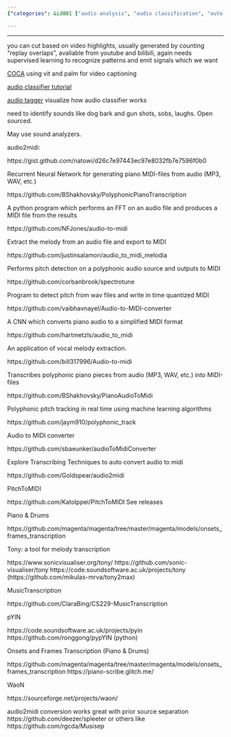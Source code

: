```yaml
---
{"categories": &id001 ["audio analysis", "audio classification", "auto edit", "transcription", "video auto edit", "video understanding"], "category": "MIDI Conversion Tools", "date": "2022-05-10 15:43:25", "description": "This article discusses various methods and tools for converting audio files to MIDI format, including COCA, audio classifiers, and taggers. It compares different audio-to-MIDI converter tools such as Polyphonic_track, audioToMidiConverter, PitchToMIDI, Tony, MusicTranscription, pYIN, Spleeter, and Musisep to transcribe polyphonic audio into MIDI format.", "tags": *id001, "title": "Video Cutting with captioners, video classifiers, audio classifier, audio categorizer"}

---
```


------

you can cut based on video highlights, usually generated by counting "replay overlaps", avaliable from youtube and bilibili, again needs supervised learning to recognize patterns and emit signals which we want

[COCA](https://github.com/lucidrains/CoCa-pytorch) using vit and palm for video captioning

[audio classifier tutorial](https://mpolinowski.github.io/docs/IoT-and-Machine-Learning/ML/2022-04-01-tensorflow-audio-classifier/2022-04-01/)

[audio tagger](https://github.com/AlexUserForVA/AudioTagger) visualize how audio classifier works

need to identify sounds like dog bark and gun shots, sobs, laughs. Open sourced.

May use sound analyzers.

audio2midi:

https://gist.github.com/natowi/d26c7e97443ec97e8032fb7e7596f0b0

Recurrent Neural Network for generating piano MIDI-files from audio (MP3, WAV, etc.)

https://github.com/BShakhovsky/PolyphonicPianoTranscription

A python program which performs an FFT on an audio file and produces a MIDI file from the results

https://github.com/NFJones/audio-to-midi

Extract the melody from an audio file and export to MIDI

https://github.com/justinsalamon/audio_to_midi_melodia

Performs pitch detection on a polyphonic audio source and outputs to MIDI

https://github.com/corbanbrook/spectrotune

Program to detect pitch from wav files and write in time quantized MIDI

https://github.com/vaibhavnayel/Audio-to-MIDI-converter

A CNN which converts piano audio to a simplified MIDI format

https://github.com/hartmetzls/audio_to_midi

An application of vocal melody extraction.

https://github.com/bill317996/Audio-to-midi

Transcribes polyphonic piano pieces from audio (MP3, WAV, etc.) into MIDI-files

https://github.com/BShakhovsky/PianoAudioToMidi

Polyphonic pitch tracking in real time using machine learning algorithms

https://github.com/jaym910/polyphonic_track

Audio to MIDI converter

https://github.com/sbaeunker/audioToMidiConverter

Explore Transcribing Techniques to auto convert audio to midi

https://github.com/Goldspear/audio2midi

PitchToMIDI

https://github.com/KatoIppei/PitchToMIDI See releases

Piano & Drums

https://github.com/magenta/magenta/tree/master/magenta/models/onsets_frames_transcription

Tony: a tool for melody transcription

https://www.sonicvisualiser.org/tony/ https://github.com/sonic-visualiser/tony https://code.soundsoftware.ac.uk/projects/tony (https://github.com/mikulas-mrva/tony2max)

MusicTranscription

https://github.com/ClaraBing/CS229-MusicTranscription

pYIN

https://code.soundsoftware.ac.uk/projects/pyin https://github.com/ronggong/pypYIN (python)

Onsets and Frames Transcription (Piano & Drums)

https://github.com/magenta/magenta/tree/master/magenta/models/onsets_frames_transcription https://piano-scribe.glitch.me/

WaoN

https://sourceforge.net/projects/waon/

audio2midi conversion works great with prior source separation https://github.com/deezer/spleeter or others like https://github.com/rgcda/Musisep

